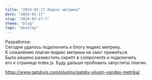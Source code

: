 ```yaml
---
title: "2024-03-17 Яндекс метрика"
date: "2024-03-17"
slug: "2024-03-17-1"
theme: "blog"
tags: "develop"
---
```


Разработка:\
Сегодня удалось подключить к блогу яндекс метрику.\
К сожалению плагин яндекс метрики не смог прижиться.\
Было решено разместить скрипт в components и подключить\
его к странице index.js. Буду дальше пробовать запустить\ 
плагин.

https://www.gatsbyjs.com/plugins/gatsby-plugin-yandex-metrika/




